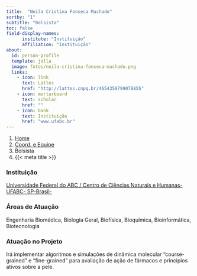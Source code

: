 ```yaml
---
title:  "Neila Cristina Fonseca Machado"
sortby: "1"
subtitle: "Bolsista"
toc: false
field-display-names:
      institute: "Instituição"
      affiliation: "Instituição"
about:
  id: person-profile
  template: jolla
  image: fotos/neila-cristina-fonseca-machado.png
  links:
    - icon: link
      text: Lattes
      href: "http://lattes.cnpq.br/4654359799078855"
    - icon: mortarboard
      text: scholar
      href: ""
    - icon: bank
      text: Instituição
      href: "www.ufabc.br"
---
```


```{=html}
<nav aria-label="breadcrumb">
  <ol class="breadcrumb">
    <li class="breadcrumb-item"><a href="../../index.html">Home</a></li>
    <li class="breadcrumb-item"><a href="../coord-equipe.html">Coord. e Equipe</a></li>
    <li class="breadcrumb-item active">Bolsista</li>
    <li class="breadcrumb-item active" aria-current="page">{{< meta title >}}</li>
  </ol>
</nav>
```
:::{#person-profile}
:::

### Instituição

[Universidade Federal do ABC / Centro de Ciências Naturais e Humanas- UFABC- SP-Brasil-](www.ufabc.br)

### Áreas de Atuação

Engenharia Biomédica, Biologia Geral, Biofísica, Bioquímica, Bioinformática, Biotecnologia

### Atuação no Projeto

Irá implementar algoritmos e simulações de dinâmica molecular "course- grained" e "fine-grained" para avaliação de ação de fármacos e principios ativos sobre a pele.
